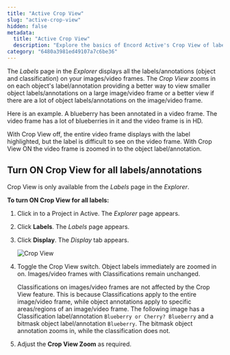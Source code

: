 ```yaml
---
title: "Active Crop View"
slug: "active-crop-view"
hidden: false
metadata: 
  title: "Active Crop View"
  description: "Explore the basics of Encord Active's Crop View of labels/annotations."
category: "6480a3981ed49107a7c6be36"
---
```


The _Labels_ page in the _Explorer_ displays all the labels/annotations (object and classification) on your images/video frames. The _Crop View_ zooms in on each object's label/annotation providing a better way to view smaller object labels/annotations on a large image/video frame or a better view if there are a lot of object labels/annotations on the image/video frame.

Here is an example. A blueberry has been annotated in a video frame. The video frame has a lot of blueberries in it and the video frame is in HD.

With Crop View off, the entire video frame displays with the label highlighted, but the label is difficult to see on the video frame. With Crop View ON the video frame is zoomed in to the object label/annotation.



## Turn ON Crop View for all labels/annotations

Crop View is only available from the _Labels_ page in the _Explorer_.

**To turn ON Crop View for all labels:**

1. Click in to a Project in Active.
   The _Explorer_ page appears.

2. Click **Labels**.
   The _Labels_ page appears.

3. Click **Display**.
   The _Display_ tab appears.

   ![Crop View](https://storage.googleapis.com/docs-media.encord.com/static/img/active/active-crop-view.gif)

4. Toggle the Crop View switch.
   Object labels immediately are zoomed in on. Images/video frames with Classifications remain unchanged.

   <Note>Classifications on images/video frames are not affected by the Crop View feature. This is because Classifications apply to the entire image/video frame, while object annotations apply to specific areas/regions of an image/video frame. The following image has a Classification label/annotation `Blueberry or Cherry? Blueberry` and a bitmask object label/annotation `Blueberry`. The bitmask object annotation zooms in, while the classification does not.</Note>

5. Adjust the **Crop View Zoom** as required.
